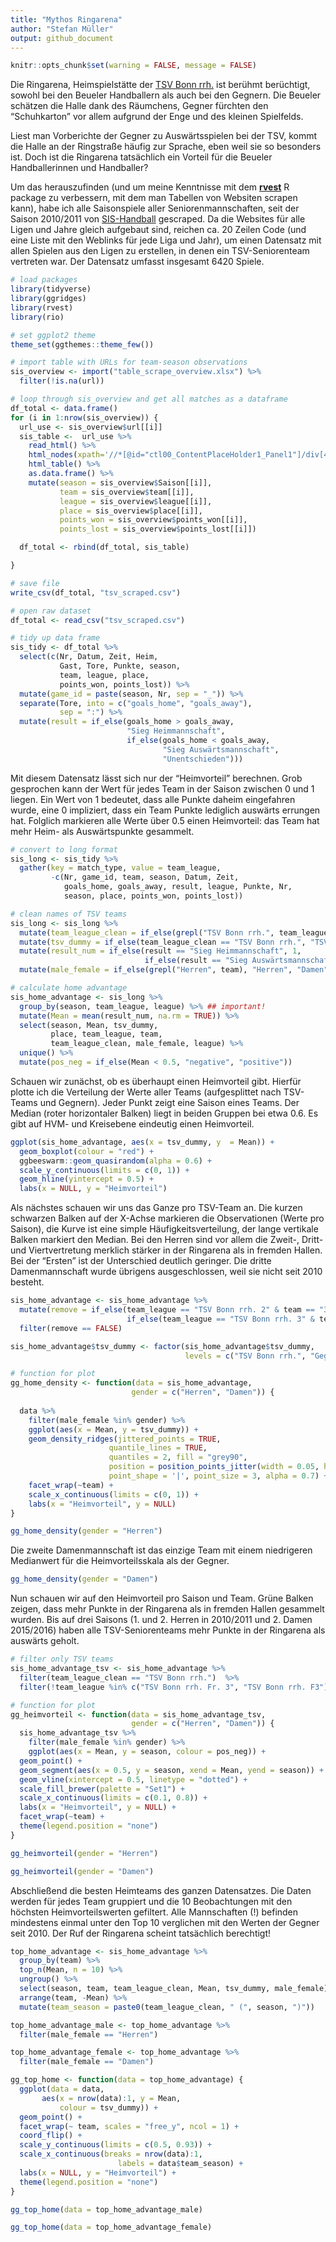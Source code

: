 ```yaml
---
title: "Mythos Ringarena"
author: "Stefan Müller"
output: github_document
---
```


```r
knitr::opts_chunk$set(warning = FALSE, message = FALSE)
```


Die Ringarena, Heimspielstätte der [TSV Bonn rrh.](http://tsv-bonn.de) ist berühmt berüchtigt, sowohl bei den Beueler Handballern als auch bei den Gegnern. Die Beueler schätzen die Halle dank des Räumchens, Gegner fürchten den "Schuhkarton" vor allem aufgrund der Enge und des kleinen Spielfelds.

Liest man Vorberichte der Gegner zu Auswärtsspielen bei der TSV, kommt die Halle an der Ringstraße häufig zur Sprache, eben weil sie so besonders ist. Doch ist die Ringarena tatsächlich ein Vorteil für die Beueler Handballerinnen und Handballer?

Um das herauszufinden (und um meine Kenntnisse mit dem [**rvest**](https://github.com/hadley/rvest) R package zu verbessern, mit dem man Tabellen von Websiten scrapen kann), habe ich alle Saisonspiele aller Seniorenmannschaften, seit der Saison 2010/2011 von [SIS-Handball](http://sis-handball.de) gescraped. Da die Websites für alle Ligen und Jahre gleich aufgebaut sind, reichen ca. 20 Zeilen Code (und eine Liste mit den Weblinks für jede Liga und Jahr), um einen Datensatz mit allen Spielen aus den Ligen zu erstellen, in denen ein TSV-Seniorenteam vertreten war. Der Datensatz umfasst insgesamt 6420 Spiele. 

```r
# load packages
library(tidyverse)
library(ggridges)
library(rvest)
library(rio)

# set ggplot2 theme
theme_set(ggthemes::theme_few())
```

```r
# import table with URLs for team-season observations
sis_overview <- import("table_scrape_overview.xlsx") %>%
  filter(!is.na(url))

# loop through sis_overview and get all matches as a dataframe
df_total <- data.frame()
for (i in 1:nrow(sis_overview)) {
  url_use <- sis_overview$url[[i]]
  sis_table <-  url_use %>%
    read_html() %>%
    html_nodes(xpath='//*[@id="ctl00_ContentPlaceHolder1_Panel1"]/div[4]/table') %>%
    html_table() %>%
    as.data.frame() %>%
    mutate(season = sis_overview$Saison[[i]],
           team = sis_overview$team[[i]],
           league = sis_overview$league[[i]],
           place = sis_overview$place[[i]],
           points_won = sis_overview$points_won[[i]],
           points_lost = sis_overview$points_lost[[i]])

  df_total <- rbind(df_total, sis_table)

}

# save file
write_csv(df_total, "tsv_scraped.csv")
```


```r
# open raw dataset
df_total <- read_csv("tsv_scraped.csv")

# tidy up data frame
sis_tidy <- df_total %>% 
  select(c(Nr, Datum, Zeit, Heim, 
           Gast, Tore, Punkte, season, 
           team, league, place, 
           points_won, points_lost)) %>% 
  mutate(game_id = paste(season, Nr, sep = "_")) %>% 
  separate(Tore, into = c("goals_home", "goals_away"), 
           sep = ":") %>% 
  mutate(result = if_else(goals_home > goals_away, 
                          "Sieg Heimmannschaft",
                          if_else(goals_home < goals_away, 
                                  "Sieg Auswärtsmannschaft",
                                  "Unentschieden")))
```

Mit diesem Datensatz lässt sich nur der "Heimvorteil" berechnen. Grob gesprochen kann der Wert für jedes Team in der Saison zwischen 0 und 1 liegen. Ein Wert von 1 bedeutet, dass alle Punkte daheim eingefahren wurde, eine 0 impliziert, dass ein Team Punkte lediglich auswärts errungen hat. Folglich markieren alle Werte über 0.5 einen Heimvorteil: das Team hat mehr Heim- als Auswärtspunkte gesammelt. 

```r
# convert to long format        
sis_long <- sis_tidy %>% 
  gather(key = match_type, value = team_league, 
         -c(Nr, game_id, team, season, Datum, Zeit, 
            goals_home, goals_away, result, league, Punkte, Nr,
            season, place, points_won, points_lost)) 

# clean names of TSV teams
sis_long <- sis_long %>% 
  mutate(team_league_clean = if_else(grepl("TSV Bonn rrh.", team_league), "TSV Bonn rrh.", team_league)) %>% 
  mutate(tsv_dummy = if_else(team_league_clean == "TSV Bonn rrh.", "TSV Bonn rrh.", "Gegner")) %>% 
  mutate(result_num = if_else(result == "Sieg Heimmannschaft", 1, 
                              if_else(result == "Sieg Auswärtsmannschaft", 0, 0.5))) %>% 
  mutate(male_female = if_else(grepl("Herren", team), "Herren", "Damen"))

# calculate home advantage
sis_home_advantage <- sis_long %>% 
  group_by(season, team_league, league) %>% ## important!
  mutate(Mean = mean(result_num, na.rm = TRUE)) %>% 
  select(season, Mean, tsv_dummy, 
         place, team_league, team, 
         team_league_clean, male_female, league) %>% 
  unique() %>% 
  mutate(pos_neg = if_else(Mean < 0.5, "negative", "positive"))
```

Schauen wir zunächst, ob es überhaupt einen Heimvorteil gibt. Hierfür plotte ich die Verteilung der Werte aller Teams (aufgesplittet nach TSV-Teams und Gegnern). Jeder Punkt zeigt eine Saison eines Teams. Der Median (roter horizontaler Balken) liegt in beiden Gruppen bei etwa 0.6. Es gibt auf HVM- und Kreisebene eindeutig einen Heimvorteil. 

```r
ggplot(sis_home_advantage, aes(x = tsv_dummy, y  = Mean)) +
  geom_boxplot(colour = "red") +
  ggbeeswarm::geom_quasirandom(alpha = 0.6) +
  scale_y_continuous(limits = c(0, 1)) + 
  geom_hline(yintercept = 0.5) +
  labs(x = NULL, y = "Heimvorteil")
```

Als nächstes schauen wir uns das Ganze pro TSV-Team an. Die kurzen schwarzen Balken auf der X-Achse markieren die Observationen (Werte pro Saison), die Kurve ist eine simple Häufigkeitsverteilung, der lange vertikale Balken markiert den Median. Bei den Herren sind vor allem die Zweit-, Dritt- und Viertvertretung merklich stärker in der Ringarena als in fremden Hallen. Bei der "Ersten" ist der Unterschied deutlich geringer. Die dritte Damenmannschaft wurde übrigens ausgeschlossen, weil sie nicht seit 2010 besteht.

```r
sis_home_advantage <- sis_home_advantage %>% 
  mutate(remove = if_else(team_league == "TSV Bonn rrh. 2" & team == "3. Herren", TRUE,
                          if_else(team_league == "TSV Bonn rrh. 3" & team == "2. Herren", TRUE, FALSE))) %>% 
  filter(remove == FALSE)

sis_home_advantage$tsv_dummy <- factor(sis_home_advantage$tsv_dummy,
                                       levels = c("TSV Bonn rrh.", "Gegner"))
```

```r
# function for plot
gg_home_density <- function(data = sis_home_advantage, 
                           gender = c("Herren", "Damen")) {
  
  data %>% 
    filter(male_female %in% gender) %>% 
    ggplot(aes(x = Mean, y = tsv_dummy)) +
    geom_density_ridges(jittered_points = TRUE,
                      quantile_lines = TRUE, 
                      quantiles = 2, fill = "grey90",
                      position = position_points_jitter(width = 0.05, height = 0),
                      point_shape = '|', point_size = 3, alpha = 0.7) +
    facet_wrap(~team) +
    scale_x_continuous(limits = c(0, 1)) +
    labs(x = "Heimvorteil", y = NULL)
}
```

```r
gg_home_density(gender = "Herren")
```

Die zweite Damenmannschaft ist das einzige Team mit einem niedrigeren Medianwert für die Heimvorteilsskala als der Gegner.

```r
gg_home_density(gender = "Damen")
```

Nun schauen wir auf den Heimvorteil pro Saison und Team. Grüne Balken zeigen, dass mehr Punkte in der Ringarena als in fremden Hallen gesammelt wurden. Bis auf drei Saisons (1. und 2. Herren in 2010/2011 und 2. Damen 2015/2016) haben alle TSV-Seniorenteams mehr Punkte in der Ringarena als auswärts geholt. 

```r
# filter only TSV teams
sis_home_advantage_tsv <- sis_home_advantage %>%
  filter(team_league_clean == "TSV Bonn rrh.")  %>% 
  filter(!team_league %in% c("TSV Bonn rrh. Fr. 3", "TSV Bonn rrh. F3"))

# function for plot
gg_heimvorteil <- function(data = sis_home_advantage_tsv, 
                           gender = c("Herren", "Damen")) {
  sis_home_advantage_tsv %>% 
    filter(male_female %in% gender) %>% 
    ggplot(aes(x = Mean, y = season, colour = pos_neg)) +
  geom_point() +
  geom_segment(aes(x = 0.5, y = season, xend = Mean, yend = season)) +
  geom_vline(xintercept = 0.5, linetype = "dotted") +
  scale_fill_brewer(palette = "Set1") +
  scale_x_continuous(limits = c(0.1, 0.8)) +
  labs(x = "Heimvorteil", y = NULL) +
  facet_wrap(~team) +
  theme(legend.position = "none")
}
```

```r
gg_heimvorteil(gender = "Herren")
```

```r
gg_heimvorteil(gender = "Damen")
```

Abschließend die besten Heimteams des ganzen Datensatzes. Die Daten werden für jedes Team gruppiert und die 10 Beobachtungen mit den höchsten Heimvorteilswerten gefiltert. Alle Mannschaften (!) befinden mindestens einmal unter den Top 10 verglichen mit den Werten der Gegner seit 2010. Der Ruf der Ringarena scheint tatsächlich berechtigt!

```r
top_home_advantage <- sis_home_advantage %>% 
  group_by(team) %>% 
  top_n(Mean, n = 10) %>%
  ungroup() %>% 
  select(season, team, team_league_clean, Mean, tsv_dummy, male_female) %>% 
  arrange(team, -Mean) %>% 
  mutate(team_season = paste0(team_league_clean, " (", season, ")")) 

top_home_advantage_male <- top_home_advantage %>% 
  filter(male_female == "Herren")

top_home_advantage_female <- top_home_advantage %>% 
  filter(male_female == "Damen")
```

```r
gg_top_home <- function(data = top_home_advantage) {
  ggplot(data = data, 
       aes(x = nrow(data):1, y = Mean,
           colour = tsv_dummy)) +
  geom_point() +
  facet_wrap(~ team, scales = "free_y", ncol = 1) +
  coord_flip() +
  scale_y_continuous(limits = c(0.5, 0.93)) +
  scale_x_continuous(breaks = nrow(data):1,
                        labels = data$team_season) +
  labs(x = NULL, y = "Heimvorteil") +
  theme(legend.position = "none")
}
```

```r
gg_top_home(data = top_home_advantage_male)
```

```r
gg_top_home(data = top_home_advantage_female)
```

